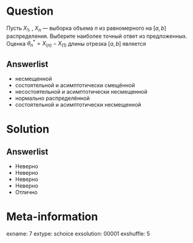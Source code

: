Question
========
Пусть $X_1$, \ldots, $X_n$ — выборка объема $n$ из равномерного на $[a, b]$ распределения. Выберите наиболее точный ответ из предложенных. Оценка $\theta^*_n = X_{(n)}-X_{(1)}$ длины отрезка $[a,b]$ является
 

Answerlist
----------
*  несмещенной
*  состоятельной и асимптотически смещённой
*  несостоятельной и асимптотически несмещенной
*  нормально распределённой
*  состоятельной и асимптотически несмещенной

Solution
========

Answerlist
----------
*  Неверно
*  Неверно
*  Неверно
*  Неверно
*  Отлично

Meta-information
================
exname: 7
extype: schoice
exsolution: 00001
exshuffle: 5
